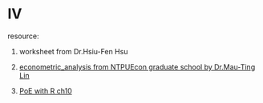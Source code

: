 # IV

resource:

1. worksheet from Dr.Hsiu-Fen Hsu

2. [econometric_analysis from NTPUEcon graduate school by Dr.Mau-Ting  Lin](https://bookdown.org/tpemartin/econometric_analysis/)

3. [PoE with R ch10](https://bookdown.org/ccolonescu/RPoE4/random-regressors.html)
